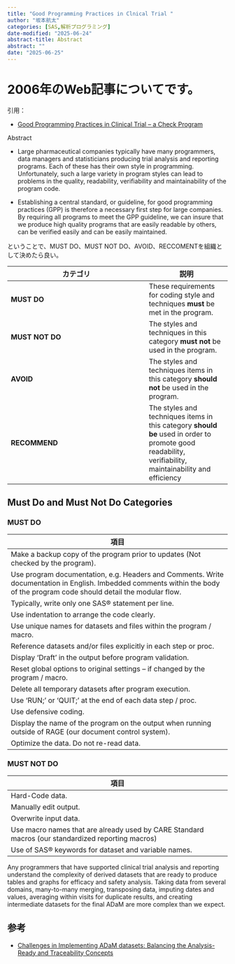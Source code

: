 ```yaml
---
title: "Good Programming Practices in Clnical Trial "
author: "坂本航太"
categories: [SAS,解析プログラミング]
date-modified: "2025-06-24"
abstract-title: Abstract
abstract: ""
date: "2025-06-25"
---
```


# 2006年のWeb記事についてです。

引用：

-   [Good Programming Practices in Clinical Trial – a Check Program ](https://www.lexjansen.com/pharmasug/2006/ApplicationsDevelopment/AD17.pdf)

Abstract

-   Large pharmaceutical companies typically have many programmers, data managers and statisticians producing trial
    analysis and reporting programs. Each of these has their own style in programming. Unfortunately, such a large
    variety in program styles can lead to problems in the quality, readability, verifiability and maintainability of the program
    code.

-   Establishing a central standard, or guideline, for good programming practices (GPP) is therefore a necessary first
    step for large companies. By requiring all programs to meet the GPP guideline, we can insure that we produce high
    quality programs that are easily readable by others, can be verified easily and can be easily maintained.

ということで、MUST DO、MUST NOT DO、AVOID、RECCOMENTを組織として決めたら良い。

| カテゴリ | 説明 |
|---------------------------------------------|---------------------------|
| **MUST DO** | These requirements for coding style and techniques **must** be met in the program. |
| **MUST NOT DO** | The styles and techniques in this category **must not** be used in the program. |
| **AVOID** | The styles and techniques items in this category **should not** be used in the program. |
| **RECOMMEND** | The styles and techniques items in this category **should be** used in order to promote good readability, verifiability, maintainability and efficiency |

## Must Do and Must Not Do Categories

### MUST DO

| 項目 |
|------------------------------------------------------------------------|
| Make a backup copy of the program prior to updates (Not checked by the program). |
| Use program documentation, e.g. Headers and Comments. Write documentation in English. Imbedded comments within the body of the program code should detail the modular flow. |
| Typically, write only one SAS® statement per line. |
| Use indentation to arrange the code clearly. |
| Use unique names for datasets and files within the program / macro. |
| Reference datasets and/or files explicitly in each step or proc. |
| Display 'Draft' in the output before program validation. |
| Reset global options to original settings – if changed by the program / macro. |
| Delete all temporary datasets after program execution. |
| Use 'RUN;' or 'QUIT;' at the end of each data step / proc. |
| Use defensive coding. |
| Display the name of the program on the output when running outside of RAGE (our document control system). |
| Optimize the data. Do not re-read data. |

### MUST NOT DO

| 項目 |
|------------------------------------------------------------------------|
| Hard-Code data. |
| Manually edit output. |
| Overwrite input data. |
| Use macro names that are already used by CARE Standard macros (our standardized reporting macros) |
| Use of SAS® keywords for dataset and variable names. |

Any programmers that have supported clinical trial analysis and reporting understand the complexity of
derived datasets that are ready to produce tables and graphs for efficacy and safety analysis. Taking data
from several domains, many-to-many merging, transposing data, imputing dates and values, averaging within
visits for duplicate results, and creating intermediate datasets for the final ADaM are more complex than we
expect.

## 参考

-   [Challenges in Implementing ADaM datasets: Balancing the Analysis-Ready and Traceability Concepts](https://www.lexjansen.com/pharmasug/2011/CD/PharmaSUG-2011-CD19.pdf)